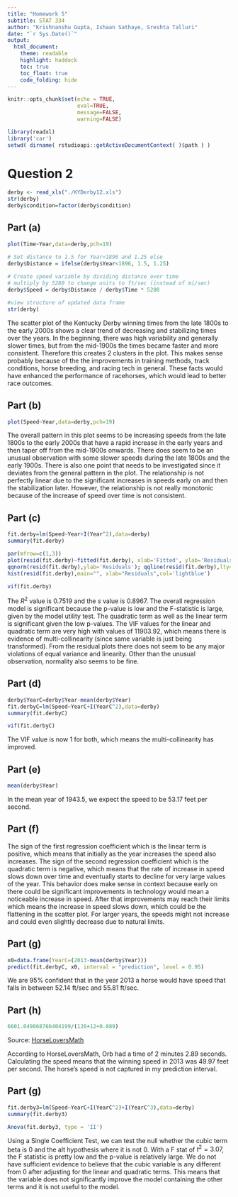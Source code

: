 ```yaml
---
title: "Homework 5"
subtitle: STAT 334
author: "Krishnanshu Gupta, Ishaan Sathaye, Sreshta Talluri"
date: "`r Sys.Date()`"
output: 
  html_document:
    theme: readable
    highlight: haddock
    toc: true
    toc_float: true
    code_folding: hide  
---
```


```r
knitr::opts_chunk$set(echo = TRUE,
                      eval=TRUE,
                      message=FALSE,
                      warning=FALSE)
```

```r
library(readxl)
library('car')
setwd( dirname( rstudioapi::getActiveDocumentContext( )$path ) )
```

# Question 2

```r
derby <- read_xls("./KYDerby12.xls")
str(derby)
derby$condition=factor(derby$condition)
```

## Part (a)

```r
plot(Time~Year,data=derby,pch=19)

# Set distance to 1.5 for Year<1896 and 1.25 else
derby$Distance = ifelse(derby$Year<1896, 1.5, 1.25)
  
# Create speed variable by dividing distance over time 
# multiply by 5280 to change units to ft/sec (instead of mi/sec)
derby$Speed = derby$Distance / derby$Time * 5280 

#view structure of updated data frame
str(derby)
```

The scatter plot of the Kentucky Derby winning times from the late 1800s to the early 2000s shows a clear trend of decreasing and stabilizing times over the years. In the beginning, there was high variability and generally slower times, but from the mid-1900s the times became faster and more consistent. Therefore this creates 2 clusters in the plot. This makes sense probably because of the the improvements in training methods, track conditions, horse breeding, and racing tech in general. These facts would have enhanced the performance of racehorses, which would lead to better race outcomes.

## Part (b)

```r
plot(Speed~Year,data=derby,pch=19)
```

The overall pattern in this plot seems to be increasing speeds from the late 1800s to the early 2000s that have a rapid increase in the early years and then taper off from the mid-1900s onwards. There does seem to be an unusual observation with some slower speeds during the late 1800s and the early 1900s. There is also one point that needs to be investigated since it deviates from the general pattern in the plot. The relationship is not perfectly linear due to the significant increases in speeds early on and then the stabilization later. However, the relationship is not really monotonic because of the increase of speed over time is not consistent.

## Part (c)

```r
fit.derby=lm(Speed~Year+I(Year^2),data=derby)
summary(fit.derby)
```

```r
par(mfrow=c(1,3))
plot(resid(fit.derby)~fitted(fit.derby), xlab='Fitted', ylab='Residuals');abline(h=0,lty=2)
qqnorm(resid(fit.derby),ylab='Residuals'); qqline(resid(fit.derby),lty=2)
hist(resid(fit.derby),main="", xlab="Residuals",col='lightblue')
```

```r
vif(fit.derby)
```

The $R^2$ value is 0.7519 and the $s$ value is 0.8967. The overall regression model is significant because the p-value is low and the F-statistic is large, given by the model utility test. The quadratic term as well as the linear term is significant given the low p-values. The VIF values for the linear and quadratic term are very high with values of 11903.92, which means there is evidence of multi-collinearity (since same variable is just being transformed). From the residual plots there does not seem to be any major violations of equal variance and linearity. Other than the unusual observation, normality also seems to be fine.

## Part (d)

```r
derby$YearC=derby$Year-mean(derby$Year)
fit.derbyC=lm(Speed~YearC+I(YearC^2),data=derby)
summary(fit.derbyC)
```

```r
vif(fit.derbyC)
```

The VIF value is now 1 for both, which means the multi-collinearity has improved.

## Part (e)

```r
mean(derby$Year)
```

In the mean year of 1943.5, we expect the speed to be 53.17 feet per second.

## Part (f)

The sign of the first regression coefficient which is the linear term is positive, which means that initially as the year increases the speed also increases. The sign of the second regression coefficient which is the quadratic term is negative, which means that the rate of increase in speed slows down over time and eventually starts to decline for very large values of the year. This behavior does make sense in context because early on there could be significant improvements in technology would mean a noticeable increase in speed. After that improvements may reach their limits which means the increase in speed slows down, which could be the flattening in the scatter plot. For larger years, the speeds might not increase and could even slightly decrease due to natural limits.

## Part (g)

```r
x0=data.frame(YearC=(2013-mean(derby$Year)))
predict(fit.derbyC, x0, interval = "prediction", level = 0.95)
```

We are 95% confident that in the year 2013 a horse would have speed that falls in between 52.14 ft/sec and 55.81 ft/sec.

## Part (h)

```r
6601.049868766404199/(120+12+0.089)
```

Source: [HorseLoversMath](https://www.horseloversmath.com/orb-wins-the-kentucky-derby/#:~:text=Orb%20won%20the%202013%20Kentucky,8%20feet%20or%202.4%20metres.)

According to HorseLoversMath, Orb had a time of 2 minutes 2.89 seconds. Calculating the speed means that the winning speed in 2013 was 49.97 feet per second. The horse's speed is not captured in my prediction interval.

## Part (g)

```r
fit.derby3=lm(Speed~YearC+I(YearC^2)+I(YearC^3),data=derby)
summary(fit.derby3)
```

```r
Anova(fit.derby3, type = 'II')
```

Using a Single Coefficient Test, we can test the null whether the cubic term beta is 0 and the alt hypothesis where it is not 0. With a F stat of $t^2 = 3.07$, the F statistic is pretty low and the p-value is relatively large. We do not have sufficient evidence to believe that the cubic variable is any different from 0 after adjusting for the linear and quadratic terms. This means that the variable does not significantly improve the model containing the other terms and it is not useful to the model.
